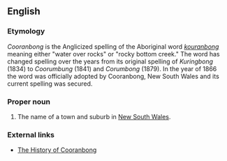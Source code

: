 ==English==

===Etymology===

''Cooranbong'' is the Anglicized spelling of the Aboriginal word ''[[kouranbong]]'' meaning either "water over rocks" or "rocky bottom creek." The word has changed spelling over the years from its original spelling of ''Kuringbong'' (1834) to ''Coorumbung'' (1841) and ''Corumbong'' (1879). In the year of 1866 the word was officially adopted by Cooranbong, New South Wales and its current spelling was secured.

===Proper noun===
{{en-proper noun}}

# The name of a town and suburb in [[New South Wales]].

===External links===
*[http://www.lakemac.infohunt.nsw.gov.au/library/lhist/suburb/lmp&p/cooranbong.htm The History of Cooranbong]